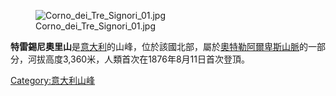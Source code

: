 [[Image:Corno_dei_Tre_Signori_01.jpg|right]]

'''特雷錫尼奧里山'''是[[意大利|意大利]]的山峰，位於該國北部，屬於[[奧特勒阿爾卑斯山脈|奧特勒阿爾卑斯山脈]]的一部分，河拔高度3,360米，人類首次在1876年8月11日首次登頂。

{{coord|46|21|N|10|31|E|type:mountain_source:kolossus-nlwiki|display=title}}

{{Italy-geo-stub}}
[[Category:意大利山峰|Category:意大利山峰]]